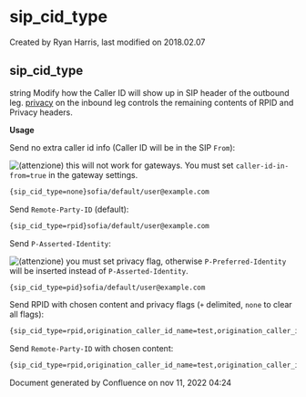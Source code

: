 
# sip_cid_type 

 Created by  Ryan Harris, last modified on 2018.02.07

## sip_cid_type

string Modify how the Caller ID will show up in SIP header of the outbound leg. [privacy](../FreeSWITCH-Explained/Modules/mod-dptools/6587011.mdx#about) on the inbound leg controls the remaining contents of RPID and Privacy headers.

**Usage**

Send no extra caller id info (Caller ID will be in the SIP `From`):

![(attenzione)](/images/icons/emoticons/warning.svg) this will not work for gateways. You must set `caller-id-in-from=true` in the gateway settings.

```xml
{sip_cid_type=none}sofia/default/user@example.com
```

Send `Remote-Party-ID` (default):

```xml
{sip_cid_type=rpid}sofia/default/user@example.com
```

Send `P-Asserted-Identity`:

![(attenzione)](/images/icons/emoticons/warning.svg) you must set privacy flag, otherwise `P-Preferred-Identity` will be inserted instead of `P-Asserted-Identity`.

```xml
{sip_cid_type=pid}sofia/default/user@example.com
```

Send RPID with chosen content and privacy flags (`+` delimited, `none` to clear all flags):

```xml
{sip_cid_type=rpid,origination_caller_id_name=test,origination_caller_id_number=1234,origination_privacy=screen+hide_name+hide_number}sofia/default/user@example.com
```

Send `Remote-Party-ID` with chosen content:

```xml
{sip_cid_type=rpid,origination_caller_id_name=test,origination_caller_id_number=1234}sofia/default/user@example.com
```

Document generated by Confluence on nov 11, 2022 04:24

